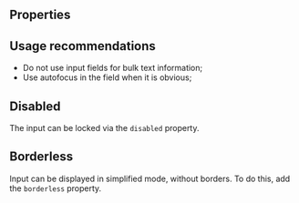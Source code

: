 
<Meta of={Stories} />

<Intro
  name="Input"
  description="Input field allows users to enter values using the keyboard."
/>

<Story of={Stories.Basic} />

## Properties

<Props />

## Usage recommendations

- Do not use input fields for bulk text information;
- Use autofocus in the field when it is obvious;

## Disabled

The input can be locked via the `disabled` property.

<Story of={Stories.Disabled} />

## Borderless

Input can be displayed in simplified mode, without borders. To do this, add the `borderless` property.

<Story of={Stories.Borderless} />
